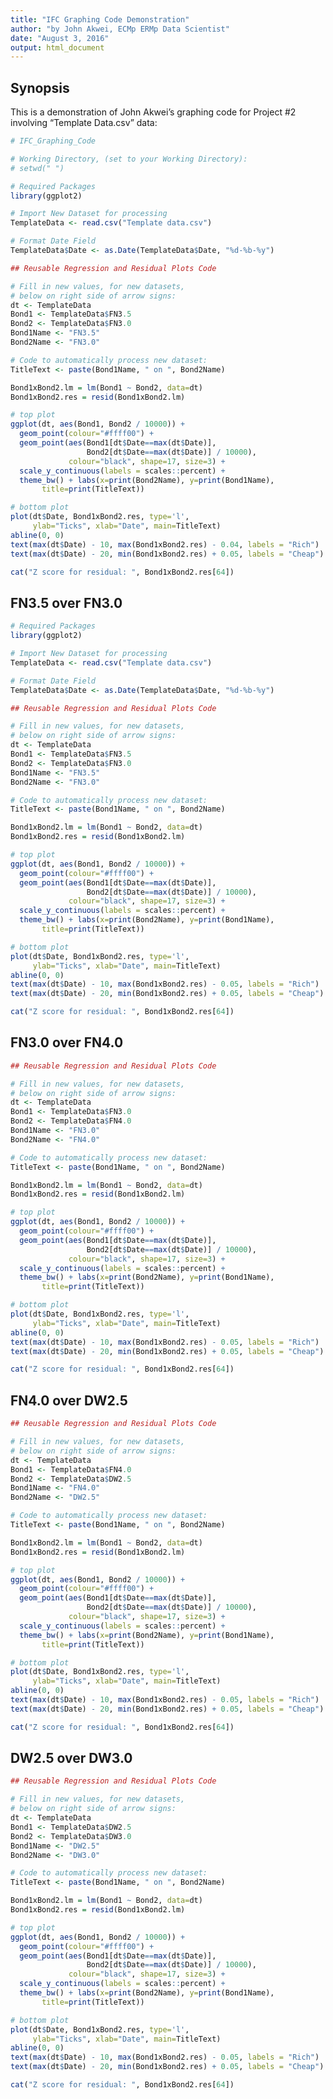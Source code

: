 ```yaml
---
title: "IFC Graphing Code Demonstration"
author: "by John Akwei, ECMp ERMp Data Scientist"
date: "August 3, 2016"
output: html_document
---
```


## Synopsis  
This is a demonstration of John Akwei's graphing code for Project #2 involving "Template Data.csv" data:  
```r
# IFC_Graphing_Code

# Working Directory, (set to your Working Directory):
# setwd(" ")

# Required Packages
library(ggplot2)

# Import New Dataset for processing
TemplateData <- read.csv("Template data.csv")

# Format Date Field
TemplateData$Date <- as.Date(TemplateData$Date, "%d-%b-%y")

## Reusable Regression and Residual Plots Code

# Fill in new values, for new datasets,
# below on right side of arrow signs:
dt <- TemplateData
Bond1 <- TemplateData$FN3.5
Bond2 <- TemplateData$FN3.0
Bond1Name <- "FN3.5"
Bond2Name <- "FN3.0"

# Code to automatically process new dataset:
TitleText <- paste(Bond1Name, " on ", Bond2Name)

Bond1xBond2.lm = lm(Bond1 ~ Bond2, data=dt) 
Bond1xBond2.res = resid(Bond1xBond2.lm)

# top plot
ggplot(dt, aes(Bond1, Bond2 / 10000)) +
  geom_point(colour="#ffff00") +
  geom_point(aes(Bond1[dt$Date==max(dt$Date)],
                 Bond2[dt$Date==max(dt$Date)] / 10000),
             colour="black", shape=17, size=3) +
  scale_y_continuous(labels = scales::percent) +
  theme_bw() + labs(x=print(Bond2Name), y=print(Bond1Name),
       title=print(TitleText))

# bottom plot
plot(dt$Date, Bond1xBond2.res, type='l',
     ylab="Ticks", xlab="Date", main=TitleText)
abline(0, 0)
text(max(dt$Date) - 10, max(Bond1xBond2.res) - 0.04, labels = "Rich")
text(max(dt$Date) - 20, min(Bond1xBond2.res) + 0.05, labels = "Cheap")

cat("Z score for residual: ", Bond1xBond2.res[64])
```

## FN3.5 over FN3.0  
```r
# Required Packages
library(ggplot2)

# Import New Dataset for processing
TemplateData <- read.csv("Template data.csv")

# Format Date Field
TemplateData$Date <- as.Date(TemplateData$Date, "%d-%b-%y")

## Reusable Regression and Residual Plots Code

# Fill in new values, for new datasets,
# below on right side of arrow signs:
dt <- TemplateData
Bond1 <- TemplateData$FN3.5
Bond2 <- TemplateData$FN3.0
Bond1Name <- "FN3.5"
Bond2Name <- "FN3.0"

# Code to automatically process new dataset:
TitleText <- paste(Bond1Name, " on ", Bond2Name)

Bond1xBond2.lm = lm(Bond1 ~ Bond2, data=dt) 
Bond1xBond2.res = resid(Bond1xBond2.lm)

# top plot
ggplot(dt, aes(Bond1, Bond2 / 10000)) +
  geom_point(colour="#ffff00") +
  geom_point(aes(Bond1[dt$Date==max(dt$Date)],
                 Bond2[dt$Date==max(dt$Date)] / 10000),
             colour="black", shape=17, size=3) +
  scale_y_continuous(labels = scales::percent) +
  theme_bw() + labs(x=print(Bond2Name), y=print(Bond1Name),
       title=print(TitleText))

# bottom plot
plot(dt$Date, Bond1xBond2.res, type='l',
     ylab="Ticks", xlab="Date", main=TitleText)
abline(0, 0)
text(max(dt$Date) - 10, max(Bond1xBond2.res) - 0.05, labels = "Rich")
text(max(dt$Date) - 20, min(Bond1xBond2.res) + 0.05, labels = "Cheap")

cat("Z score for residual: ", Bond1xBond2.res[64])
```

## FN3.0 over FN4.0  
```r
## Reusable Regression and Residual Plots Code

# Fill in new values, for new datasets,
# below on right side of arrow signs:
dt <- TemplateData
Bond1 <- TemplateData$FN3.0
Bond2 <- TemplateData$FN4.0
Bond1Name <- "FN3.0"
Bond2Name <- "FN4.0"

# Code to automatically process new dataset:
TitleText <- paste(Bond1Name, " on ", Bond2Name)

Bond1xBond2.lm = lm(Bond1 ~ Bond2, data=dt) 
Bond1xBond2.res = resid(Bond1xBond2.lm)

# top plot
ggplot(dt, aes(Bond1, Bond2 / 10000)) +
  geom_point(colour="#ffff00") +
  geom_point(aes(Bond1[dt$Date==max(dt$Date)],
                 Bond2[dt$Date==max(dt$Date)] / 10000),
             colour="black", shape=17, size=3) +
  scale_y_continuous(labels = scales::percent) +
  theme_bw() + labs(x=print(Bond2Name), y=print(Bond1Name),
       title=print(TitleText))

# bottom plot
plot(dt$Date, Bond1xBond2.res, type='l',
     ylab="Ticks", xlab="Date", main=TitleText)
abline(0, 0)
text(max(dt$Date) - 10, max(Bond1xBond2.res) - 0.05, labels = "Rich")
text(max(dt$Date) - 20, min(Bond1xBond2.res) + 0.05, labels = "Cheap")

cat("Z score for residual: ", Bond1xBond2.res[64])
```

## FN4.0 over DW2.5  
```r
## Reusable Regression and Residual Plots Code

# Fill in new values, for new datasets,
# below on right side of arrow signs:
dt <- TemplateData
Bond1 <- TemplateData$FN4.0
Bond2 <- TemplateData$DW2.5
Bond1Name <- "FN4.0"
Bond2Name <- "DW2.5"

# Code to automatically process new dataset:
TitleText <- paste(Bond1Name, " on ", Bond2Name)

Bond1xBond2.lm = lm(Bond1 ~ Bond2, data=dt) 
Bond1xBond2.res = resid(Bond1xBond2.lm)

# top plot
ggplot(dt, aes(Bond1, Bond2 / 10000)) +
  geom_point(colour="#ffff00") +
  geom_point(aes(Bond1[dt$Date==max(dt$Date)],
                 Bond2[dt$Date==max(dt$Date)] / 10000),
             colour="black", shape=17, size=3) +
  scale_y_continuous(labels = scales::percent) +
  theme_bw() + labs(x=print(Bond2Name), y=print(Bond1Name),
       title=print(TitleText))

# bottom plot
plot(dt$Date, Bond1xBond2.res, type='l',
     ylab="Ticks", xlab="Date", main=TitleText)
abline(0, 0)
text(max(dt$Date) - 10, max(Bond1xBond2.res) - 0.05, labels = "Rich")
text(max(dt$Date) - 20, min(Bond1xBond2.res) + 0.05, labels = "Cheap")

cat("Z score for residual: ", Bond1xBond2.res[64])
```

## DW2.5 over DW3.0  
```r
## Reusable Regression and Residual Plots Code

# Fill in new values, for new datasets,
# below on right side of arrow signs:
dt <- TemplateData
Bond1 <- TemplateData$DW2.5
Bond2 <- TemplateData$DW3.0
Bond1Name <- "DW2.5"
Bond2Name <- "DW3.0"

# Code to automatically process new dataset:
TitleText <- paste(Bond1Name, " on ", Bond2Name)

Bond1xBond2.lm = lm(Bond1 ~ Bond2, data=dt) 
Bond1xBond2.res = resid(Bond1xBond2.lm)

# top plot
ggplot(dt, aes(Bond1, Bond2 / 10000)) +
  geom_point(colour="#ffff00") +
  geom_point(aes(Bond1[dt$Date==max(dt$Date)],
                 Bond2[dt$Date==max(dt$Date)] / 10000),
             colour="black", shape=17, size=3) +
  scale_y_continuous(labels = scales::percent) +
  theme_bw() + labs(x=print(Bond2Name), y=print(Bond1Name),
       title=print(TitleText))

# bottom plot
plot(dt$Date, Bond1xBond2.res, type='l',
     ylab="Ticks", xlab="Date", main=TitleText)
abline(0, 0)
text(max(dt$Date) - 10, max(Bond1xBond2.res) - 0.05, labels = "Rich")
text(max(dt$Date) - 20, min(Bond1xBond2.res) + 0.05, labels = "Cheap")

cat("Z score for residual: ", Bond1xBond2.res[64])
```